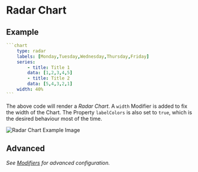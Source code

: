# Radar Chart

## Example

````yaml
```chart
    type: radar
    labels: [Monday,Tuesday,Wednesday,Thursday,Friday]
    series:
        - title: Title 1
        data: [1,2,3,4,5]
        - title: Title 2
        data: [5,4,3,2,1]
    width: 40%
```
````

The above code will render a _Radar Chart_.
A `width` Modifier is added to fix the width of the Chart. 
The Property `labelColors` is also set to `true`, which is the desired behaviour most of the time.

![Radar Chart Example Image](https://github.com/phibr0/obsidian-charts/raw/master/images/radarchart.png)

## Advanced

*See [Modifiers](/Modifiers) for advanced configuration.*

